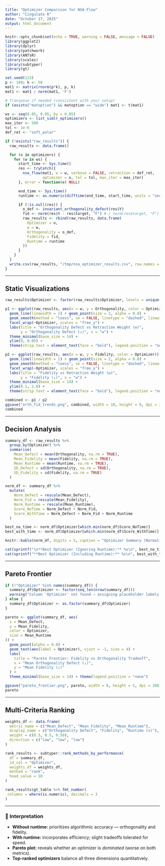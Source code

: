 ```yaml
---
title: "Optimizer Comparison for NSA-Flow"
author: "Cingulate R"
date: "October 17, 2025"
output: html_document
---
```


```r
knitr::opts_chunk$set(echo = TRUE, warning = FALSE, message = FALSE)
library(ggplot2)
library(dplyr)
library(patchwork)
library(ANTsR)
library(scales)
library(subtyper)
library(gt)
```

```r
set.seed(123)
p <- 100; k <- 50
mat1 <- matrix(rnorm(p*k), p, k)
mat1 <- mat1 / norm(mat1, 'F')

# Transpose if needed (consistent with your setup)
if (exists("matoption") && matoption == "wide") mat1 <- t(mat1)

ws <- seq(0.05, 0.95, by = 0.05)
optimizers <- list_simlr_optimizers()
max_iter <- 500
tol <- 1e-6
def_ret <- "soft_polar"

if (!exists("raw_results")) {
  raw_results <- data.frame()

  for (o in optimizers) {
    for (w in ws) {
      start_time <- Sys.time()
      res <- tryCatch({
        nsa_flow(mat1, w = w, verbose = FALSE, retraction = def_ret,
                 optimizer = o, tol = tol, max_iter = max_iter)
      }, error = function(e) NULL)

      end_time <- Sys.time()
      runtime <- as.numeric(difftime(end_time, start_time, units = "secs"))

      if (!is.null(res)) {
        o_def <- invariant_orthogonality_defect(res$Y)
        fid <- norm(res$Y - res$target, "F") # / norm(res$target, "F")
        raw_results <- rbind(raw_results, data.frame(
          Optimizer = o,
          w = w,
          Orthogonality = o_def,
          Fidelity = fid,
          Runtime = runtime
        ))
      }
    }
  }
  write.csv(raw_results, "/tmp/nsa_optimizer_results.csv", row.names = FALSE)
}
```

---

## Static Visualizations

```r
raw_results$Optimizer <- factor(raw_results$Optimizer, levels = unique(raw_results$Optimizer))

p1 <- ggplot(raw_results, aes(x = w, y = Orthogonality, color = Optimizer)) +
  geom_line(linewidth = 1) + geom_point(size = 2, alpha = 0.8) +
  geom_smooth(method = "loess", se = FALSE, linetype = "dashed", linewidth = 0.6) +
  facet_wrap(~Optimizer, scales = "free_y") +
  labs(title = "Orthogonality Defect vs Retraction Weight (w)",
       y = "Orthogonality Defect (↓)", x = "w") +
  theme_minimal(base_size = 14) +
  ylim(0, 0.05) +
  theme(strip.text = element_text(face = "bold"), legend.position = "none")

p2 <- ggplot(raw_results, aes(x = w, y = Fidelity, color = Optimizer)) +
  geom_line(linewidth = 1) + geom_point(size = 2, alpha = 0.8) +
  geom_smooth(method = "loess", se = FALSE, linetype = "dashed", linewidth = 0.6) +
  facet_wrap(~Optimizer, scales = "free_y") +
  labs(title = "Fidelity vs Retraction Weight (w)",
       y = "Fidelity (↓)", x = "w") +
  theme_minimal(base_size = 14) +
  ylim(0.1, 2.0) +
  theme(strip.text = element_text(face = "bold"), legend.position = "none")

combined <- p1 / p2
ggsave("orth_fid_trends.png", combined, width = 10, height = 8, dpi = 300)
combined
```

---

## Decision Analysis

```r
summary_df <- raw_results %>%
  group_by(Optimizer) %>%
  summarise(
    Mean_Defect = mean(Orthogonality, na.rm = TRUE),
    Mean_Fidelity = mean(Fidelity, na.rm = TRUE),
    Mean_Runtime = mean(Runtime, na.rm = TRUE),
    SD_Defect = sd(Orthogonality, na.rm = TRUE),
    SD_Fidelity = sd(Fidelity, na.rm = TRUE)
  )

norm_df <- summary_df %>%
  mutate(
    Norm_Defect = rescale(Mean_Defect),
    Norm_Fid = rescale(Mean_Fidelity),
    Norm_Runtime = rescale(Mean_Runtime),
    Score_NoTime = Norm_Defect + Norm_Fid,
    Score_WithTime = Norm_Defect + Norm_Fid + Norm_Runtime
  )

best_no_time <- norm_df$Optimizer[which.min(norm_df$Score_NoTime)]
best_with_time <- norm_df$Optimizer[which.min(norm_df$Score_WithTime)]

knitr::kable(norm_df, digits = 5, caption = "Optimizer Summary (Normalized Scores)")

cat(sprintf("\n**Best Optimizer (Ignoring Runtime):** %s\n", best_no_time))
cat(sprintf("**Best Optimizer (Including Runtime):** %s\n", best_with_time))
```

---

## Pareto Frontier

```r
if (!"Optimizer" %in% names(summary_df)) {
  summary_df$Optimizer <- factor(seq_len(nrow(summary_df)))
  warning("Column 'Optimizer' not found — assigning placeholder labels.")
} else {
  summary_df$Optimizer <- as.factor(summary_df$Optimizer)
}

pareto <- ggplot(summary_df, aes(
  x = Mean_Defect,
  y = Mean_Fidelity,
  color = Optimizer,
  size = Mean_Runtime
)) +
  geom_point(alpha = 0.8) +
  geom_text(aes(label = Optimizer), vjust = -1, size = 4) +
  labs(
    title = "Pareto Frontier: Fidelity vs Orthogonality Tradeoff",
    x = "Mean Orthogonality Defect (↓)",
    y = "Mean Fidelity (↓)"
  ) +
  theme_minimal(base_size = 14) + theme(legend.position = "none")

ggsave("pareto_frontier.png", pareto, width = 8, height = 5, dpi = 300)
pareto
```

---

## Multi-Criteria Ranking

```r
weights_df <- data.frame(
  metric_name = c("Mean_Defect", "Mean_Fidelity", "Mean_Runtime"),
  display_name = c("Orthogonality Defect", "Fidelity", "Runtime (s)"),
  weight = c(0.5, 0.5, 0.50),
  direction = c("low", "low", "low")
)

rank_results <- subtyper::rank_methods_by_performance(
  df = summary_df,
  id_col = "Optimizer",
  weights_df = weights_df,
  method = "rank",
  head_value = 10
)

rank_results$gt_table %>% fmt_number(
 columns = where(is.numeric), decimals = 3
) 
```

---

### 🧠 Interpretation

* **Without runtime:** prioritizes algorithmic accuracy — orthogonality and fidelity.
* **With runtime:** incorporates efficiency; slight tradeoffs tolerated for speed.
* **Pareto plot:** reveals whether an optimizer is *dominated* (worse on both metrics).
* **Top-ranked optimizers** balance all three dimensions quantitatively.
